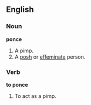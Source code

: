 ==English==

===Noun===

'''ponce'''

#A pimp.
#A [[posh]] or [[effeminate]] person.

===Verb===

'''to ponce'''

#To act as a pimp.